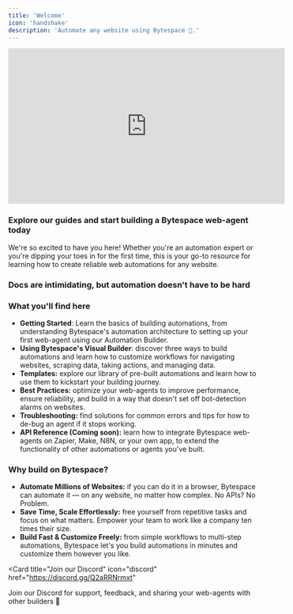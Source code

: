 ```yaml
---
title: 'Welcome'
icon: 'handshake'
description: 'Automate any website using Bytespace 🚀.'
---
```


<iframe
  width="560"
  height="315"
  src="https://www.youtube.com/embed/your_video_id"
  title="Welcome to Bytespace"
  frameBorder="0"
  allow="accelerometer; autoplay; clipboard-write; encrypted-media; gyroscope; picture-in-picture"
  allowFullScreen
  style={{ width: '100%', borderRadius: '0.5rem' }}
></iframe>

### Explore our guides and start building a Bytespace web-agent today

We're so excited to have you here! Whether you're an automation expert or you're dipping your toes in for the first time, this is your go-to resource for learning how to create reliable web automations for any website.

### Docs are intimidating, but automation doesn't have to be hard

### What you'll find here

- **Getting Started**: Learn the basics of building automations, from understanding Bytespace's automation architecture to setting up your first web-agent using our Automation Builder.
- **Using Bytespace's Visual Builder**: discover three ways to build automations and learn how to customize workflows for navigating websites, scraping data, taking actions, and managing data.
- **Templates:** explore our library of pre-built automations and learn how to use them to kickstart your building journey.
- **Best Practices:** optimize your web-agents to improve performance, ensure reliability, and build in a way that doesn't set off bot-detection alarms on websites.
- **Troubleshooting:** find solutions for common errors and tips for how to de-bug an agent if it stops working.
- **API Reference (Coming soon):** learn how to integrate Bytespace web-agents on Zapier, Make, N8N, or your own app, to extend the functionality of other automations or agents you've built.

### Why build on Bytespace?

- **Automate Millions of Websites:** if you can do it in a browser, Bytespace can automate it — on any website, no matter how complex. No APIs? No Problem.
- **Save Time, Scale Effortlessly:** free yourself from repetitive tasks and focus on what matters. Empower your team to work like a company ten times their size.
- **Build Fast & Customize Freely:** from simple workflows to multi-step automations, Bytespace let's you build automations in minutes and customize them however you like.

<Card
  title="Join our Discord"
  icon="discord"
  href="https://discord.gg/Q2aRRNrmxt"
>
  Join our Discord for support, feedback, and sharing your web-agents with other builders 🤙
</Card> 